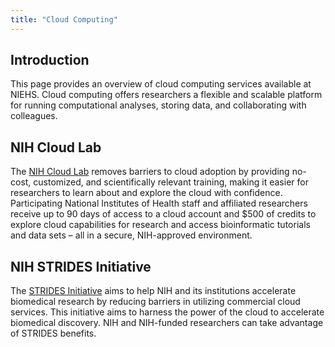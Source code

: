 ```yaml
---
title: "Cloud Computing"
---
```


## Introduction

This page provides an overview of cloud computing services available at NIEHS. Cloud computing offers researchers a flexible and scalable platform for running computational analyses, storing data, and collaborating with colleagues.

## NIH Cloud Lab

The [NIH Cloud Lab](https://cloud.nih.gov/resources/cloudlab/) removes barriers to cloud adoption by providing no-cost, customized, and scientifically relevant training, making it easier for researchers to learn about and explore the cloud with confidence. Participating National Institutes of Health staff and affiliated researchers receive up to 90 days of access to a cloud account and $500 of credits to explore cloud capabilities for research and access bioinformatic tutorials and data sets – all in a secure, NIH-approved environment.

## NIH STRIDES Initiative

The [STRIDES Initiative](https://cloud.nih.gov/) aims to help NIH and its institutions accelerate biomedical research by reducing barriers in utilizing commercial cloud services. This initiative aims to harness the power of the cloud to accelerate biomedical discovery. NIH and NIH-funded researchers can take advantage of STRIDES benefits.